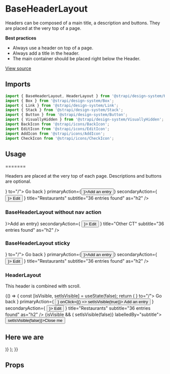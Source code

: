 <!--- HeaderLayout.stories.mdx --->


<Meta title="Design System/Components/HeaderLayout" component={HeaderLayout} />

# BaseHeaderLayout

Headers can be composed of a main title, a description and buttons. They are placed at the very top of a page.

**Best practices**

- Always use a header on top of a page.
- Always add a title in the header.
- The main container should be placed right below the Header.

[View source](https://github.com/strapi/design-system/tree/develop/packages/strapi-design-system/src/Layout)

## Imports

```js
import { BaseHeaderLayout, HeaderLayout } from '@strapi/design-system/HeaderLayout';
import { Box } from '@strapi/design-system/Box';
import { Link } from '@strapi/design-system/Link';
import { Stack } from '@strapi/design-system/Stack';
import { Button } from '@strapi/design-system/Button';
import { VisuallyHidden } from '@strapi/design-system/VisuallyHidden';
import BackIcon from '@strapi/icons/BackIcon';
import EditIcon from '@strapi/icons/EditIcon';
import AddIcon from '@strapi/icons/AddIcon';
import CheckIcon from '@strapi/icons/CheckIcon';
```

## Usage

=======

Headers are placed at the very top of each page. Descriptions and buttons are optional.

<Canvas>
  <Story name="base">
    <Box background="neutral100">
      <BaseHeaderLayout
        navigationAction={
          <Link startIcon={<BackIcon />} to="/">
            Go back
          </Link>
        }
        primaryAction={<Button startIcon={<AddIcon />}>Add an entry</Button>}
        secondaryAction={
          <Button variant="tertiary" startIcon={<EditIcon />}>
            Edit
          </Button>
        }
        title="Restaurants"
        subtitle="36 entries found"
        as="h2"
      />
    </Box>
  </Story>
</Canvas>

### BaseHeaderLayout without nav action

<Canvas>
  <Story name="base without nav action">
    <Box background="neutral100">
      <BaseHeaderLayout
        primaryAction={<Button startIcon={<AddIcon />}>Add an entry</Button>}
        secondaryAction={
          <Button variant="tertiary" startIcon={<EditIcon />}>
            Edit
          </Button>
        }
        title="Other CT"
        subtitle="36 entries found"
        as="h2"
      />
    </Box>
  </Story>
</Canvas>

### BaseHeaderLayout sticky

<Canvas>
  <Story name="sticky">
    <Box background="neutral100">
      <BaseHeaderLayout
        sticky
        navigationAction={
          <Link startIcon={<BackIcon />} to="/">
            <VisuallyHidden>Go back</VisuallyHidden>
          </Link>
        }
        primaryAction={<Button startIcon={<AddIcon />}>Add an entry</Button>}
        secondaryAction={
          <Button variant="tertiary" startIcon={<EditIcon />}>
            Edit
          </Button>
        }
        title="Restaurants"
        subtitle="36 entries found"
        as="h2"
      />
    </Box>
  </Story>
</Canvas>

### HeaderLayout

This header is combined with scroll.

<Canvas>
  <Story name="combined w/ scroll" parameters={{ layout: 'fullscreen' }}>
    {() => {
      const [isVisible, setIsVisible] = useState(false);
      return (
        <Box background="neutral100" style={{ height: 2000 }}>
          <HeaderLayout
            navigationAction={
              <Link startIcon={<BackIcon />} to="/">
                Go back
              </Link>
            }
            primaryAction={
              <Button startIcon={<AddIcon />} onClick={() => setIsVisible(true)}>
                Add an entry
              </Button>
            }
            secondaryAction={
              <Button variant="tertiary" startIcon={<EditIcon />}>
                Edit
              </Button>
            }
            title="Restaurants"
            subtitle="36 entries found"
            as="h2"
          />
          {isVisible && (
            <ModalLayout onClose={() => setIsVisible(false)} labelledBy="subtitle">
              <button onClick={() => setIsVisible(false)}>Close me</button>
              <h2 id="subtitle">Here we are</h2>
            </ModalLayout>
          )}
        </Box>
      );
    }}
  </Story>
</Canvas>

## Props

<ArgsTable of={HeaderLayout} />
